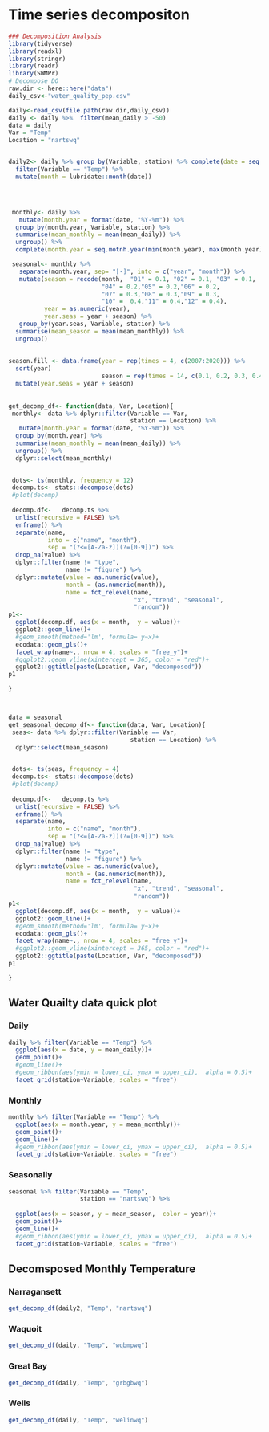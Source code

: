 # Time series decompositon

```r
### Decomposition Analysis
library(tidyverse)
library(readxl)
library(stringr)
library(readr)
library(SWMPr)
# Decompose DO 
raw.dir <- here::here("data")
daily_csv<-"water_quality_pep.csv"

daily<-read_csv(file.path(raw.dir,daily_csv))
daily <- daily %>%  filter(mean_daily > -50)
data = daily
Var = "Temp"
Location = "nartswq"


daily2<- daily %>% group_by(Variable, station) %>% complete(date = seq.Date(min(date), max(date), by="month")) %>% 
  filter(Variable == "Temp") %>% 
  mutate(month = lubridate::month(date))




 monthly<- daily %>% 
   mutate(month.year = format(date, "%Y-%m")) %>% 
  group_by(month.year, Variable, station) %>% 
  summarise(mean_monthly = mean(mean_daily)) %>% 
  ungroup() %>% 
  complete(month.year = seq.motnh.year(min(month.year), max(month.year), by="month")) 

 seasonal<- monthly %>% 
   separate(month.year, sep= "[-]", into = c("year", "month")) %>% 
   mutate(season = recode(month,  "01" = 0.1, "02" = 0.1, "03" = 0.1, 
                          "04" = 0.2,"05" = 0.2,"06" = 0.2,
                          "07" = 0.3,"08" = 0.3,"09" = 0.3,
                          "10" =  0.4,"11" = 0.4,"12" = 0.4), 
          year = as.numeric(year), 
          year.seas = year + season) %>% 
   group_by(year.seas, Variable, station) %>% 
  summarise(mean_season = mean(mean_monthly)) %>% 
  ungroup() 
   
 
season.fill <- data.frame(year = rep(times = 4, c(2007:2020))) %>% 
  sort(year)
                          season = rep(times = 14, c(0.1, 0.2, 0.3, 0.4))) %>% 
  mutate(year.seas = year + season)
 
 
get_decomp_df<- function(data, Var, Location){ 
 monthly<- data %>% dplyr::filter(Variable == Var, 
                                  station == Location) %>%  
   mutate(month.year = format(date, "%Y-%m")) %>% 
  group_by(month.year) %>% 
  summarise(mean_monthly = mean(mean_daily)) %>% 
  ungroup() %>% 
  dplyr::select(mean_monthly) 
 

 dots<- ts(monthly, frequency = 12)
 decomp.ts<- stats::decompose(dots)
 #plot(decomp)
 
 decomp.df<-   decomp.ts %>% 
  unlist(recursive = FALSE) %>% 
  enframe() %>% 
  separate(name, 
           into = c("name", "month"), 
           sep = "(?<=[A-Za-z])(?=[0-9])") %>% 
  drop_na(value) %>% 
  dplyr::filter(name != "type", 
                name != "figure") %>% 
  dplyr::mutate(value = as.numeric(value), 
                month = (as.numeric(month)), 
                name = fct_relevel(name, 
                                   "x", "trend", "seasonal", 
                                   "random"))
p1<-
  ggplot(decomp.df, aes(x = month,  y = value))+
  ggplot2::geom_line()+
  #geom_smooth(method='lm', formula= y~x)+
  ecodata::geom_gls()+
  facet_wrap(name~., nrow = 4, scales = "free_y")+
  #ggplot2::geom_vline(xintercept = 365, color = "red")+
  ggplot2::ggtitle(paste(Location, Var, "decomposed"))
p1

}



data = seasonal
get_seasonal_decomp_df<- function(data, Var, Location){ 
 seas<- data %>% dplyr::filter(Variable == Var, 
                                  station == Location) %>% 
  dplyr::select(mean_season) 
 

 dots<- ts(seas, frequency = 4)
 decomp.ts<- stats::decompose(dots)
 #plot(decomp)
 
 decomp.df<-   decomp.ts %>% 
  unlist(recursive = FALSE) %>% 
  enframe() %>% 
  separate(name, 
           into = c("name", "month"), 
           sep = "(?<=[A-Za-z])(?=[0-9])") %>% 
  drop_na(value) %>% 
  dplyr::filter(name != "type", 
                name != "figure") %>% 
  dplyr::mutate(value = as.numeric(value), 
                month = (as.numeric(month)), 
                name = fct_relevel(name, 
                                   "x", "trend", "seasonal", 
                                   "random"))
p1<-
  ggplot(decomp.df, aes(x = month,  y = value))+
  ggplot2::geom_line()+
  #geom_smooth(method='lm', formula= y~x)+
  ecodata::geom_gls()+
  facet_wrap(name~., nrow = 4, scales = "free_y")+
  #ggplot2::geom_vline(xintercept = 365, color = "red")+
  ggplot2::ggtitle(paste(Location, Var, "decomposed"))
p1

}
```

## Water Quailty data quick plot 

### Daily

```r

daily %>% filter(Variable == "Temp") %>% 
  ggplot(aes(x = date, y = mean_daily))+
  geom_point()+
  #geom_line()+
  #geom_ribbon(aes(ymin = lower_ci, ymax = upper_ci),  alpha = 0.5)+
  facet_grid(station~Variable, scales = "free")
```

### Monthly

```r

monthly %>% filter(Variable == "Temp") %>% 
  ggplot(aes(x = month.year, y = mean_monthly))+
  geom_point()+
  geom_line()+
  #geom_ribbon(aes(ymin = lower_ci, ymax = upper_ci),  alpha = 0.5)+
  facet_grid(station~Variable, scales = "free")
```

### Seasonally

```r

seasonal %>% filter(Variable == "Temp", 
                    station == "nartswq") %>% 
  
  ggplot(aes(x = season, y = mean_season,  color = year))+
  geom_point()+
  geom_line()+
  #geom_ribbon(aes(ymin = lower_ci, ymax = upper_ci),  alpha = 0.5)+
  facet_grid(station~Variable, scales = "free")
```



## Decomsposed Monthly Temperature {.tabset .tabset-fade}


### Narragansett

```r
get_decomp_df(daily2, "Temp", "nartswq")

```

### Waquoit

```r
get_decomp_df(daily, "Temp", "wqbmpwq")

```


### Great Bay

```r
get_decomp_df(daily, "Temp", "grbgbwq")

```

### Wells 

```r
get_decomp_df(daily, "Temp", "welinwq")

```

